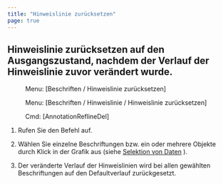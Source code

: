 ```yaml
---
title: "Hinweislinie zurücksetzen"
page: true
---
```

## Hinweislinie zur&#252;cksetzen auf den Ausgangszustand, nachdem der Verlauf der Hinweislinie zuvor ver&#228;ndert wurde.
<GeoMapper> <Menu> Menu: [Beschriften / Hinweislinie zurücksetzen] </Menu> </GeoMapper><GeoDesigner> <Menu> Menu: [Beschriften / Hinweislinie / Hinweislinie zurücksetzen] </Menu> 
 <Menu> Cmd: [AnnotationReflineDel] </Menu> </GeoDesigner>


1. Rufen Sie den Befehl auf.

2. W&#228;hlen Sie einzelne Beschriftungen bzw. ein oder mehrere Objekte durch Klick in der Grafik aus (siehe 
[Selektion von Daten](../grafik/selektionvondaten)
).

3. Der ver&#228;nderte Verlauf der Hinweislinien wird bei allen gew&#228;hlten Beschriftungen auf den Defaultverlauf zur&#252;ckgesetzt.




